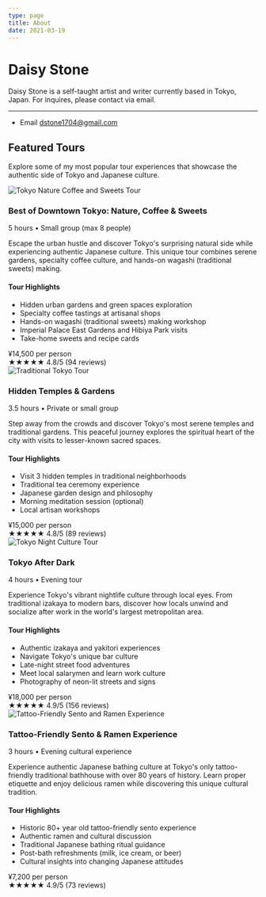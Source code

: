 ```yaml
---
type: page
title: About
date: 2021-03-19
---
```



# Daisy Stone

Daisy Stone is a self-taught artist and writer currently based in Tokyo, Japan. For inquires, please contact via email.

---

- Email dstone1704@gmail.com

## Featured Tours

Explore some of my most popular tour experiences that showcase the authentic side of Tokyo and Japanese culture.

<div className="tour-cards-container">
  <Link href="/tours/tokyo-nature-coffee-sweets">
    <div className="tour-card">
      <Image
        src="/images/tokyo-nature-coffee-sweets.jpg"
        alt="Tokyo Nature Coffee and Sweets Tour"
        width={800}
        height={600}
        className="tour-card-image"
      />
      <div className="tour-card-content">
        <h3 className="tour-card-title">Best of Downtown Tokyo: Nature, Coffee & Sweets</h3>
        <div className="tour-card-duration">5 hours • Small group (max 8 people)</div>
        <p className="tour-card-description">
          Escape the urban hustle and discover Tokyo's surprising natural side while experiencing authentic Japanese culture. This unique tour combines serene gardens, specialty coffee culture, and hands-on wagashi (traditional sweets) making.
        </p>
        <div className="tour-card-highlights">
          <h4>Tour Highlights</h4>
          <ul>
            <li>Hidden urban gardens and green spaces exploration</li>
            <li>Specialty coffee tastings at artisanal shops</li>
            <li>Hands-on wagashi (traditional sweets) making workshop</li>
            <li>Imperial Palace East Gardens and Hibiya Park visits</li>
            <li>Take-home sweets and recipe cards</li>
          </ul>
        </div>
        <div className="tour-card-price">
          <span className="tour-card-price-text">¥14,500 per person</span>
          <div className="tour-card-rating">
            <span>★★★★★</span>
            <span>4.8/5 (94 reviews)</span>
          </div>
        </div>
      </div>
    </div>
  </Link>

  <Link href="/tours/hidden-temples-gardens">
    <div className="tour-card">
      <Image
        src="/images/photo.jpg"
        alt="Traditional Tokyo Tour"
        width={800}
        height={600}
        className="tour-card-image"
      />
      <div className="tour-card-content">
        <h3 className="tour-card-title">Hidden Temples & Gardens</h3>
        <div className="tour-card-duration">3.5 hours • Private or small group</div>
        <p className="tour-card-description">
          Step away from the crowds and discover Tokyo's most serene temples and traditional gardens. This peaceful journey explores the spiritual heart of the city with visits to lesser-known sacred spaces.
        </p>
        <div className="tour-card-highlights">
          <h4>Tour Highlights</h4>
          <ul>
            <li>Visit 3 hidden temples in traditional neighborhoods</li>
            <li>Traditional tea ceremony experience</li>
            <li>Japanese garden design and philosophy</li>
            <li>Morning meditation session (optional)</li>
            <li>Local artisan workshops</li>
          </ul>
        </div>
        <div className="tour-card-price">
          <span className="tour-card-price-text">¥15,000 per person</span>
          <div className="tour-card-rating">
            <span>★★★★★</span>
            <span>4.8/5 (89 reviews)</span>
          </div>
        </div>
      </div>
    </div>
  </Link>

  <Link href="/tours/tokyo-after-dark">
    <div className="tour-card">
      <Image
        src="/images/photo2.jpg"
        alt="Tokyo Night Culture Tour"
        width={800}
        height={600}
        className="tour-card-image"
      />
      <div className="tour-card-content">
        <h3 className="tour-card-title">Tokyo After Dark</h3>
        <div className="tour-card-duration">4 hours • Evening tour</div>
        <p className="tour-card-description">
          Experience Tokyo's vibrant nightlife culture through local eyes. From traditional izakaya to modern bars, discover how locals unwind and socialize after work in the world's largest metropolitan area.
        </p>
        <div className="tour-card-highlights">
          <h4>Tour Highlights</h4>
          <ul>
            <li>Authentic izakaya and yakitori experiences</li>
            <li>Navigate Tokyo's unique bar culture</li>
            <li>Late-night street food adventures</li>
            <li>Meet local salarymen and learn work culture</li>
            <li>Photography of neon-lit streets and signs</li>
          </ul>
        </div>
        <div className="tour-card-price">
          <span className="tour-card-price-text">¥18,000 per person</span>
          <div className="tour-card-rating">
            <span>★★★★★</span>
            <span>4.9/5 (156 reviews)</span>
          </div>
        </div>
      </div>
    </div>
  </Link>

  <Link href="/tours/tattoo-friendly-sento-ramen">
    <div className="tour-card">
      <Image
        src="/images/photo.jpg"
        alt="Tattoo-Friendly Sento and Ramen Experience"
        width={800}
        height={600}
        className="tour-card-image"
      />
      <div className="tour-card-content">
        <h3 className="tour-card-title">Tattoo-Friendly Sento & Ramen Experience</h3>
        <div className="tour-card-duration">3 hours • Evening cultural experience</div>
        <p className="tour-card-description">
          Experience authentic Japanese bathing culture at Tokyo's only tattoo-friendly traditional bathhouse with over 80 years of history. Learn proper etiquette and enjoy delicious ramen while discovering this unique cultural tradition.
        </p>
        <div className="tour-card-highlights">
          <h4>Tour Highlights</h4>
          <ul>
            <li>Historic 80+ year old tattoo-friendly sento experience</li>
            <li>Authentic ramen and cultural discussion</li>
            <li>Traditional Japanese bathing ritual guidance</li>
            <li>Post-bath refreshments (milk, ice cream, or beer)</li>
            <li>Cultural insights into changing Japanese attitudes</li>
          </ul>
        </div>
        <div className="tour-card-price">
          <span className="tour-card-price-text">¥7,200 per person</span>
          <div className="tour-card-rating">
            <span>★★★★★</span>
            <span>4.9/5 (73 reviews)</span>
          </div>
        </div>
      </div>
    </div>
  </Link>
</div>
